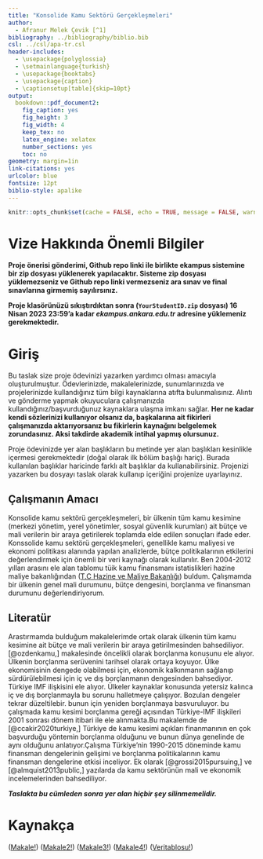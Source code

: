 ```yaml
---
title: "Konsolide Kamu Sektörü Gerçekleşmeleri"
author: 
  - Afranur Melek Çevik [^1]
bibliography: ../bibliography/biblio.bib
csl: ../csl/apa-tr.csl
header-includes:
  - \usepackage{polyglossia}
  - \setmainlanguage{turkish}
  - \usepackage{booktabs}
  - \usepackage{caption} 
  - \captionsetup[table]{skip=10pt}
output:
  bookdown::pdf_document2:
    fig_caption: yes
    fig_height: 3
    fig_width: 4
    keep_tex: no
    latex_engine: xelatex
    number_sections: yes
    toc: no
geometry: margin=1in
link-citations: yes
urlcolor: blue
fontsize: 12pt
biblio-style: apalike
---
```

```r
knitr::opts_chunk$set(cache = FALSE, echo = TRUE, message = FALSE, warning = FALSE)
```

<!-- ======================================================================= -->
<!-- ============================== NOTLAR ================================= -->
<!-- ======================================================================= -->
[^1]: 21080561, [Github Repo](https://github.com/aframelek/arasinav)

# Vize Hakkında Önemli Bilgiler

\colorbox{BurntOrange}{GITHUB REPO BAĞLANTINIZI BU DOSYANIN 35. SATIRINA YAZINIZ!}

**Proje önerisi gönderimi, Github repo linki ile birlikte ekampus sistemine bir zip dosyası yüklenerek yapılacaktır. Sisteme zip dosyası yüklemezseniz ve Github repo linki vermezseniz ara sınav ve final sınavlarına girmemiş sayılırsınız.**

**Proje klasörünüzü sıkıştırdıktan sonra (`YourStudentID.zip` dosyası) 16 Nisan 2023 23:59'a kadar *ekampus.ankara.edu.tr* adresine yüklemeniz gerekmektedir.**

\colorbox{WildStrawberry}{Daha fazla bilgi için proje klasöründeki README.md dosyasını okuyunuz.}

# Giriş
Bu taslak size proje ödevinizi yazarken yardımcı olması amacıyla oluşturulmuştur. Ödevlerinizde, makalelerinizde, sunumlarınızda ve projelerinizde kullandığınız tüm bilgi kaynaklarına atıfta bulunmalısınız. Alıntı ve gönderme yapmak okuyuculara çalışmanızda kullandığınız/başvurduğunuz  kaynaklara ulaşma imkanı sağlar. **Her ne kadar kendi sözlerinizi kullanıyor olsanız da, başkalarına ait fikirleri çalışmanızda aktarıyorsanız bu fikirlerin kaynağını belgelemek zorundasınız. Aksi takdirde akademik intihal yapmış olursunuz.** 


Proje ödevinizde yer alan başlıkların bu metinde yer alan başlıkları kesinlikle içermesi gerekmektedir (doğal olarak ilk bölüm başlığı hariç). Burada kullanılan başlıklar haricinde farklı alt başlıklar da kullanabilirsiniz. Projenizi yazarken bu dosyayı taslak olarak kullanıp içeriğini projenize uyarlayınız.

## Çalışmanın Amacı
Konsolide kamu sektörü gerçekleşmeleri, bir ülkenin tüm kamu kesimine (merkezi yönetim, yerel yönetimler, sosyal güvenlik kurumları) ait bütçe ve mali verilerin bir araya getirilerek toplamda elde edilen sonuçları ifade eder. Konssolide kamu sektörü gerçekleşmeleri, genellikle kamu maliyesi ve ekonomi politikası alanında yapılan analizlerde, bütçe politikalarının etkilerini değerlendirmek için önemli bir veri kaynağı olarak kullanılır. Ben 2004-2012 yılları arasını ele alan tablomu tüik kamu finansmanı istatislikleri hazine maliye bakanlığından ([T.C Hazine ve Maliye Bakanlığı](https://www.hmb.gov.tr/kamu-finansmani-istatistikleri)) buldum. Çalışmamda bir ülkenin genel mali durumunu, bütçe dengesini, borçlanma ve finansman durumunu değerlendiriyorum.

## Literatür 
Arastırmamda bulduğum makalelerimde ortak olarak ülkenin tüm kamu kesimine ait bütçe ve mali verilerin bir araya getirilmesinden bahsediliyor. [@ozdenkamu,] makalesinde öncelikli olarak borçlanma konusunu ele alıyor. Ülkenin borçlanma serüvenini tarihsel olarak ortaya koyuyor. Ülke ekonomisinin dengede olabilmesi için, ekonomik kalkınmanın sağlanıp sürdürülebilmesi için iç ve dış borçlanmanın dengesinden bahsediyor. Türkiye IMF ilişkisini ele alıyor. Ülkeler kaynaklar konusunda yetersiz kalınca iç ve dış borçlanmayla bu sorunu halletmeye çalışıyor. Bozulan dengeler tekrar düzeltilebir. bunun için yeniden borçlanmaya basvuruluyor. bu çalışmada kamu kesimi borçlanma gereği açısından Türkiye-IMF ilişkileri 2001 sonrası dönem itibari ile ele alınmakta.Bu makalemde de [@ccakir2020turkiye,] Türkiye de kamu kesimi açıkları finanmanının en çok başvurduğu yöntemin borçlanma olduğunu ve bunun dünya genelinde de aynı olduğunu anlatıyor.Çalışma Türkiye’nin 1990-2015 döneminde kamu finansman dengelerinin gelişimi ve borçlanma politikalarının kamu finansman dengelerine etkisi inceliyor. Ek olarak [@grossi2015pursuing,] ve [@almquist2013public,] yazılarda da kamu sektörünün mali ve ekonomik incelemelerinden bahsediliyor.


**_Taslakta bu cümleden sonra yer alan hiçbir şey silinmemelidir._**

\newpage
# Kaynakça {#references}
<div id="refs"></div>
([Makale!](https://acikbilim.yok.gov.tr/handle/20.500.12812/584144))
([Makale2!](https://dergipark.org.tr/en/pub/susead/article/629115))
([Makale3!](https://www.sciencedirect.com/science/article/abs/pii/S1045235412001207))
([Makale4!](https://www.tandfonline.com/doi/abs/10.1080/01900692.2015.1001239))
([Veritablosu!](https://www.hmb.gov.tr/kamu-finansmani-istatistikleri))


